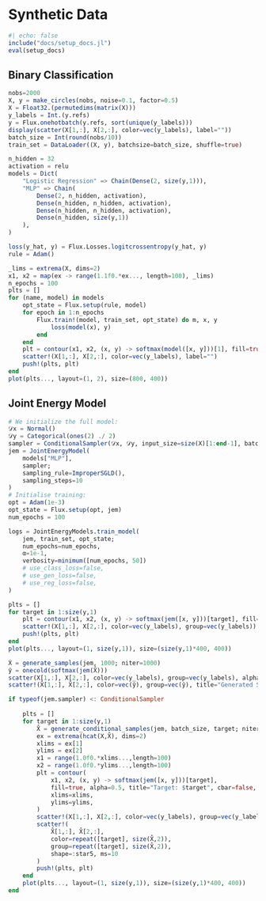 # Synthetic Data

```julia
#| echo: false
include("docs/setup_docs.jl")
eval(setup_docs)
```

## Binary Classification

```julia
nobs=2000
X, y = make_circles(nobs, noise=0.1, factor=0.5)
X = Float32.(permutedims(matrix(X)))
y_labels = Int.(y.refs)
y = Flux.onehotbatch(y.refs, sort(unique(y_labels)))
display(scatter(X[1,:], X[2,:], color=vec(y_labels), label=""))
batch_size = Int(round(nobs/10))
train_set = DataLoader((X, y), batchsize=batch_size, shuffle=true)
```

```julia
n_hidden = 32
activation = relu
models = Dict(
    "Logistic Regression" => Chain(Dense(2, size(y,1))),
    "MLP" => Chain(
        Dense(2, n_hidden, activation), 
        Dense(n_hidden, n_hidden, activation), 
        Dense(n_hidden, n_hidden, activation), 
        Dense(n_hidden, size(y,1))
    ),
)
```

```julia
loss(y_hat, y) = Flux.Losses.logitcrossentropy(y_hat, y)
rule = Adam()
```

```julia
_lims = extrema(X, dims=2)
x1, x2 = map(ex -> range(1.1f0.*ex..., length=100), _lims)
n_epochs = 100
plts = []
for (name, model) in models
    opt_state = Flux.setup(rule, model)
    for epoch in 1:n_epochs
        Flux.train!(model, train_set, opt_state) do m, x, y
            loss(model(x), y)
        end
    end
    plt = contour(x1, x2, (x, y) -> softmax(model([x, y]))[1], fill=true, alpha=0.5, title=name, cbar=false)
    scatter!(X[1,:], X[2,:], color=vec(y_labels), label="")
    push!(plts, plt)
end
plot(plts..., layout=(1, 2), size=(800, 400))
```

## Joint Energy Model

```julia
# We initialize the full model:
𝒟x = Normal()
𝒟y = Categorical(ones(2) ./ 2)
sampler = ConditionalSampler(𝒟x, 𝒟y, input_size=size(X)[1:end-1], batch_size=batch_size)
jem = JointEnergyModel(
    models["MLP"], 
    sampler;
    sampling_rule=ImproperSGLD(),
    sampling_steps=10
)
# Initialise training:
opt = Adam(1e-3)
opt_state = Flux.setup(opt, jem)
num_epochs = 100
```

```julia
logs = JointEnergyModels.train_model(
    jem, train_set, opt_state; 
    num_epochs=num_epochs,
    α=1e-1,
    verbosity=minimum([num_epochs, 50])
    # use_class_loss=false,
    # use_gen_loss=false,
    # use_reg_loss=false,
)
```


```julia
plts = []
for target in 1:size(y,1)
    plt = contour(x1, x2, (x, y) -> softmax(jem([x, y]))[target], fill=true, alpha=0.5, title="Target: $target", cbar=false)
    scatter!(X[1,:], X[2,:], color=vec(y_labels), group=vec(y_labels))
    push!(plts, plt)
end
plot(plts..., layout=(1, size(y,1)), size=(size(y,1)*400, 400))
```

```julia
X̂ = generate_samples(jem, 1000; niter=1000)
ŷ = onecold(softmax(jem(X̂)))
scatter(X[1,:], X[2,:], color=vec(y_labels), group=vec(y_labels), alpha=0.5)
scatter!(X̂[1,:], X̂[2,:], color=vec(ŷ), group=vec(ŷ), title="Generated Samples", shape=:star5)
```

```julia
if typeof(jem.sampler) <: ConditionalSampler
    
    plts = []
    for target in 1:size(y,1)
        X̂ = generate_conditional_samples(jem, batch_size, target; niter=1000) 
        ex = extrema(hcat(X,X̂), dims=2)
        xlims = ex[1]
        ylims = ex[2]
        x1 = range(1.0f0.*xlims...,length=100)
        x2 = range(1.0f0.*ylims...,length=100)
        plt = contour(
            x1, x2, (x, y) -> softmax(jem([x, y]))[target], 
            fill=true, alpha=0.5, title="Target: $target", cbar=false,
            xlims=xlims,
            ylims=ylims,
        )
        scatter!(X[1,:], X[2,:], color=vec(y_labels), group=vec(y_labels), alpha=0.5)
        scatter!(
            X̂[1,:], X̂[2,:], 
            color=repeat([target], size(X̂,2)), 
            group=repeat([target], size(X̂,2)), 
            shape=:star5, ms=10
        )
        push!(plts, plt)
    end
    plot(plts..., layout=(1, size(y,1)), size=(size(y,1)*400, 400))
end
```

